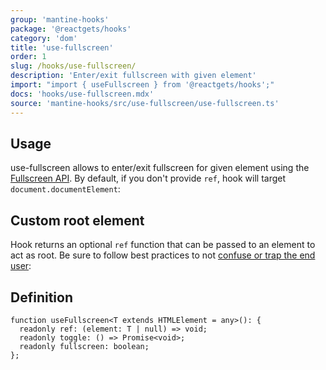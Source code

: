 ```yaml
---
group: 'mantine-hooks'
package: '@reactgets/hooks'
category: 'dom'
title: 'use-fullscreen'
order: 1
slug: /hooks/use-fullscreen/
description: 'Enter/exit fullscreen with given element'
import: "import { useFullscreen } from '@reactgets/hooks';"
docs: 'hooks/use-fullscreen.mdx'
source: 'mantine-hooks/src/use-fullscreen/use-fullscreen.ts'
---
```



## Usage

use-fullscreen allows to enter/exit fullscreen for given element using the [Fullscreen API](https://developer.mozilla.org/en-US/docs/Web/API/Fullscreen_API).
By default, if you don't provide `ref`, hook will target `document.documentElement`:

<Demo data={HooksDemos.useFullscreenDemo} />

## Custom root element

Hook returns an optional `ref` function that can be passed to an element to act as root.
Be sure to follow best practices to not [confuse or trap the end user](https://developer.mozilla.org/en-US/docs/Web/API/Fullscreen_API/Guide#things_your_users_want_to_know):

<Demo data={HooksDemos.useFullscreenRefDemo} />

## Definition

```tsx
function useFullscreen<T extends HTMLElement = any>(): {
  readonly ref: (element: T | null) => void;
  readonly toggle: () => Promise<void>;
  readonly fullscreen: boolean;
};
```
